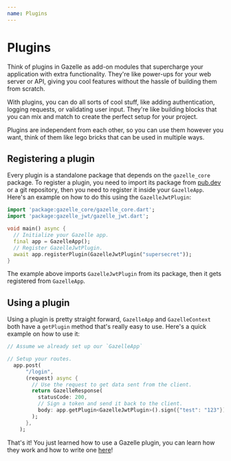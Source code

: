 ```yaml
---
name: Plugins
---
```


# Plugins

Think of plugins in Gazelle as add-on modules that supercharge your application with extra functionality.
They're like power-ups for your web server or API, giving you cool features without the hassle of building them from scratch.

With plugins, you can do all sorts of cool stuff, like adding authentication, logging requests, or validating user input.
They're like building blocks that you can mix and match to create the perfect setup for your project.

Plugins are independent from each other, so you can use them however you want, think of them like lego bricks
that can be used in multiple ways.

## Registering a plugin
Every plugin is a standalone package that depends on the `gazelle_core` package.
To register a plugin, you need to import its package from [pub.dev](https://pub.dev/) or a git repository, then you need to register it inside
your `GazelleApp`.
Here's an example on how to do this using the `GazelleJwtPlugin`:
```dart
import 'package:gazelle_core/gazelle_core.dart';
import 'package:gazelle_jwt/gazelle_jwt.dart';

void main() async {
  // Initialize your Gazelle app.
  final app = GazelleApp();
  // Register GazelleJwtPlugin.
  await app.registerPlugin(GazelleJwtPlugin("supersecret"));
}
```
The example above imports `GazelleJwtPlugin` from its package, then it gets registered from `GazelleApp`.

## Using a plugin
Using a plugin is pretty straight forward, `GazelleApp` and `GazelleContext` both have a `getPlugin` method that's really easy to use.
Here's a quick example on how to use it:
```dart
// Assume we already set up our `GazelleApp`

// Setup your routes.
  app.post(
      "/login",
      (request) async {
        // Use the request to get data sent from the client.
        return GazelleResponse(
          statusCode: 200,
          // Sign a token and send it back to the client.
          body: app.getPlugin<GazelleJwtPlugin>().sign({"test": "123"}),
        );
      },
    );
```

That's it! You just learned how to use a Gazelle plugin, you can learn how they work and how to write one [here](/ecosystem_overview)!
